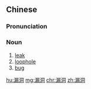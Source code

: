==Chinese==
{{zh-forms}}

===Pronunciation===
{{zh-pron
|m=lòudòng
|c=lau6 dung6
|cat=n
}}

===Noun===
{{zh-noun}}

# [[leak]]
# [[loophole]] {{gloss|in rules and regulations}}
# [[bug]] {{gloss|in computer programs}}

[[hu:漏洞]]
[[mg:漏洞]]
[[chr:漏洞]]
[[zh:漏洞]]